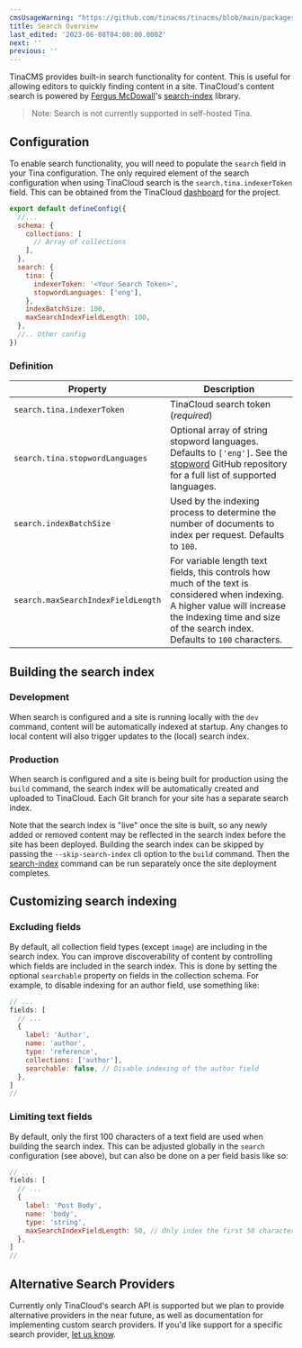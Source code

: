 ```yaml
---
cmsUsageWarning: "https://github.com/tinacms/tinacms/blob/main/packages/tinacms/src/admin/pages/CollectionListPage.tsx"
title: Search Overview
last_edited: '2023-06-08T04:00:00.000Z'
next: ''
previous: ''
---
```


TinaCMS provides built-in search functionality for content. This is useful for allowing editors to quickly finding content in a site. TinaCloud's content search is powered by [Fergus McDowall](https://github.com/fergiemcdowall "Fergus McDowall")'s [search-index](https://www.npmjs.com/package/search-index "search-index") library.

> Note: Search is not currently supported in self-hosted Tina.

## Configuration

To enable search functionality, you will need to populate the `search` field in your Tina configuration. The only required element of the search configuration when using TinaCloud search is the `search.tina.indexerToken` field. This can be obtained from the TinaCloud [dashboard](/docs/tina-cloud/dashboard/projects/#api-tokens) for the project.

```javascript
export default defineConfig({
  //...
  schema: {
    collections: [
      // Array of collections
    ],
  },
  search: {
    tina: {
      indexerToken: '<Your Search Token>',
      stopwordLanguages: ['eng'],
    },
    indexBatchSize: 100,
    maxSearchIndexFieldLength: 100,
  },
  //.. Other config
})
```

### Definition

| Property                           | Description                                                                                                                                                                                                 |
| ---------------------------------- | ----------------------------------------------------------------------------------------------------------------------------------------------------------------------------------------------------------- |
| `search.tina.indexerToken`         | TinaCloud search token (*required*)                                                                                                                                                                         |
| `search.tina.stopwordLanguages`    | Optional array of string stopword languages. Defaults to `['eng']`. See the [stopword](https://github.com/fergiemcdowall/stopword#language-code) GitHub repository for a full list of supported languages.  |
| `search.indexBatchSize`            | Used by the indexing process to determine the number of documents to index per request. Defaults to `100`.                                                                                                  |
| `search.maxSearchIndexFieldLength` | For variable length text fields, this controls how much of the text is considered when indexing. A higher value will increase the indexing time and size of the search index. Defaults to `100` characters. |

## Building the search index

### Development

When search is configured and a site is running locally with the `dev` command, content will be automatically indexed at startup. Any changes to local content will also trigger updates to the (local) search index.

### Production

When search is configured and a site is being built for production using the `build` command, the search index will be automatically created and uploaded to TinaCloud. Each Git branch for your site has a separate search index.

Note that the search index is "live" once the site is built, so any newly added or removed content may be reflected in the search index before the site has been deployed. Building the search index can be skipped by passing the `--skip-search-index` cli option to the `build` command. Then the [search-index](/docs/cli-overview/#tinacms-search-index) command can be run separately once the site deployment completes.

## Customizing search indexing

### Excluding fields

By default, all collection field types (except `image`) are including in the search index. You can improve discoverability of content by controlling which fields are included in the search index. This is done by setting the optional `searchable` property on fields in the collection schema. For example, to disable indexing for an author field, use something like:

```javascript
// ...
fields: [
  // ...
  {
    label: 'Author',
    name: 'author',
    type: 'reference',
    collections: ['author'],
    searchable: false, // Disable indexing of the author field
  },
]
//
```

### Limiting text fields

By default, only the first 100 characters of a text field are used when building the search index. This can be adjusted globally in the `search` configuration (see above), but can also be done on a per field basis like so:

```javascript
// ...
fields: [
  // ...
  {
    label: 'Post Body',
    name: 'body',
    type: 'string',
    maxSearchIndexFieldLength: 50, // Only index the first 50 characters of this field
  },
]
//
```

## Alternative Search Providers

Currently only TinaCloud's search API is supported but we plan to provide alternative providers in the near future, as well as documentation for implementing custom search providers. If you'd like support for a specific search provider, [let us know](https://github.com/tinacms/tinacms/discussions).
